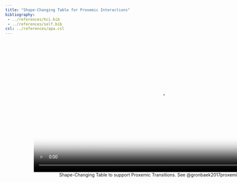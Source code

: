 ```yaml
---
title: "Shape-Changing Table for Proxemic Interactions"
bibliography:
 - ../references/hci.bib
 - ../references/self.bib
csl: ../references/apa.csl
---
```


<br /><figure style="margin:auto; margin-left:90px;text-align:center;display:inline-block;">
    <video src="/public/images/proxemics/CHI17-video.mp4" controls width="800" poster="/public/images/proxemics/proxemics-placeholder.png"></video>
    <figcaption>Shape-Changing Table to support Proxemic Transitions. See @gronbaek2017proxemic for details</figcaption>
</figure><br />
